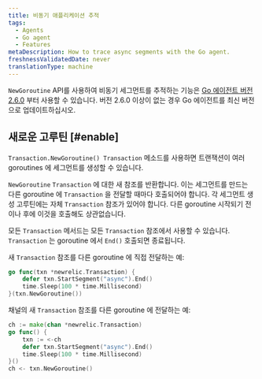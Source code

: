 ```yaml
---
title: 비동기 애플리케이션 추적
tags:
  - Agents
  - Go agent
  - Features
metaDescription: How to trace async segments with the Go agent.
freshnessValidatedDate: never
translationType: machine
---
```


`NewGoroutine` API를 사용하여 비동기 세그먼트를 추적하는 기능은 [Go 에이전트 버전 2.6.0](/docs/release-notes/agent-release-notes/go-release-notes) 부터 사용할 수 있습니다. 버전 2.6.0 이상이 없는 경우 Go 에이전트를 최신 버전으로 업데이트하십시오.

## 새로운 고루틴 [#enable]

`Transaction.NewGoroutine() Transaction` 메소드를 사용하면 트랜잭션이 여러 <DNT>goroutines</DNT> 에 세그먼트를 생성할 수 있습니다.

`NewGoroutine` `Transaction` 에 대한 새 참조를 반환합니다. 이는 세그먼트를 만드는 다른 <DNT>goroutine</DNT> 에 `Transaction` 을 전달할 때마다 호출되어야 합니다. 각 세그먼트 생성 고루틴에는 자체 `Transaction` 참조가 있어야 합니다. 다른 <DNT>goroutine</DNT> 시작되기 전이나 후에 이것을 호출해도 상관없습니다.

모든 `Transaction` 메서드는 모든 `Transaction` 참조에서 사용할 수 있습니다. `Transaction` 는 <DNT>goroutine</DNT> 에서 `End()` 호출되면 종료됩니다.

새 `Transaction` 참조를 다른 <DNT>goroutine</DNT> 에 직접 전달하는 예:

```go
go func(txn *newrelic.Transaction) {
    defer txn.StartSegment("async").End()
    time.Sleep(100 * time.Millisecond)
}(txn.NewGoroutine())
```

채널의 새 `Transaction` 참조를 다른 <DNT>goroutine</DNT> 에 전달하는 예:

```go
ch := make(chan *newrelic.Transaction)
go func() {
    txn := <-ch
    defer txn.StartSegment("async").End()
    time.Sleep(100 * time.Millisecond)
}()
ch <- txn.NewGoroutine()
```
